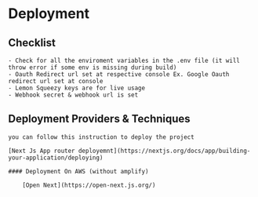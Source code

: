 # Deployment

## Checklist

    - Check for all the enviroment variables in the .env file (it will throw error if some env is missing during build)
    - Oauth Redirect url set at respective console Ex. Google Oauth redirect url set at console
    - Lemon Squeezy keys are for live usage
    - Webhook secret & webhook url is set

## Deployment Providers & Techniques

    you can follow this instruction to deploy the project

    [Next Js App router deployemnt](https://nextjs.org/docs/app/building-your-application/deploying)

    #### Deployment On AWS (without amplify)

        [Open Next](https://open-next.js.org/)
